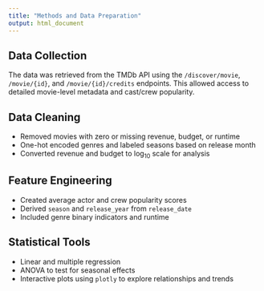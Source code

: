 ---
title: "Methods and Data Preparation"
output: html_document
---

## Data Collection

The data was retrieved from the TMDb API using the `/discover/movie`, `/movie/{id}`, and `/movie/{id}/credits` endpoints. This allowed access to detailed movie-level metadata and cast/crew popularity.

## Data Cleaning

- Removed movies with zero or missing revenue, budget, or runtime
- One-hot encoded genres and labeled seasons based on release month
- Converted revenue and budget to $\log_{10}$ scale for analysis

## Feature Engineering

- Created average actor and crew popularity scores
- Derived `season` and `release_year` from `release_date`
- Included genre binary indicators and runtime

## Statistical Tools

- Linear and multiple regression
- ANOVA to test for seasonal effects
- Interactive plots using `plotly` to explore relationships and trends
